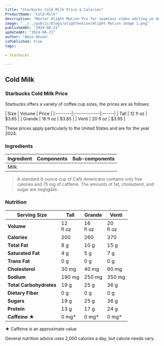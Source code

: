 ```yaml
---
title: "Starbucks Cold Milk Price & Calories"
ProductName: "Cold Milk" 
description: "Master Alight Motion Pro for seamless video editing on Android, iOS, and Tablets with our ultimate guide, unlocking advanced features and elevating your skills in 2024!"
image: "../../public/blogs/alightmotion/Alight Motion Image 1.png"
publishedAt: "2024-06-21"
updatedAt: "2024-06-21"
author: "Amin Ahsan"
isPublished: true
tags:
 
- Starbucks
      
---
```


 
## Cold Milk 
  
### Starbucks Cold Milk Price

Starbucks offers a variety of coffee cup sizes, the prices are as follows:

<div style={{width:"300px"}}>
| Size    | Volume       | Price |
|:--------|:-------------|:------|
| Tall    | 12 fl oz     | $3.65 |
| Grande  | 16 fl oz     | $3.85 |
| Venti   | 20 fl oz     | $3.95 |
</div>

These prices apply particularly to the United States and are for the year 2024.



<style jsx>{`
  .table-container {
    overflow-x: auto;
    position: relative;
  }
  .table-container table {
    border-collapse: collapse;
    width: 30%;
  }
  .table-container th,
  .table-container td {
    border: 1px solid #ddd;
    padding: 2px;
    min-width: 30px;
    font-size: 11px;
  }
  .table-container th:first-child,
  .table-container td:first-child {
    position: sticky;
    left: 0;
    background-color: white;
    z-index: 1;
  }
  @media (max-width: 768px) {
    .table-container th:not(:first-child),
    .table-container td:not(:first-child) {
      min-width: 50px;
    }
  }
`}</style>


### Ingredients

| Ingredient               | Components                         | Sub-components         |
|--------------------------|------------------------------------|------------------------|
| Milk                     |                                    |                        |

> A standard 8-ounce cup of Café Americano contains only five calories and 75 mg of caffeine. The amounts of fat, cholesterol, and sugar are negligible.

### Nutrition

| Serving Size      | Tall        | Grande      | Venti       |
|-------------------|-------------|-------------|-------------|
| **Volume**        | 12 <br/> fl oz | 16 <br/> fl oz | 20 <br/> fl oz |
| **Calories**      | 200         | 260         | 370         |
| **Total Fat**     | 8 g         | 10 g         | 15 g         |
| **Saturated Fat** | 4 g         | 5 g         | 7 g         |
| **Trans Fat**     | 0 g         | 0 g         | 0 g         |
| **Cholesterol**   | 30 mg        | 40 mg        | 60 mg        |
| **Sodium**        | 190 mg       | 250 mg       | 350 mg       |
| **Total Carbohydrates** | 19 g  | 25 g        | 36 g        |
| **Dietary Fiber** | 0 g         | 0 g         | 0 g         |
| **Sugars**        | 19 g        | 25 g         | 36 g        |
| **Protein**       | 13 g         | 17 g         | 24 g         |
| **Caffeine ★**    | 0 mg*       | 0 mg*       | 0 mg*       |



★ Caffeine is an approximate value

General nutrition advice uses 2,000 calories a day, but calorie needs vary. 
